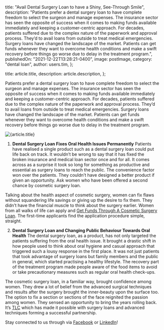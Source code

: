
  title: "Avail Dental Surgery Loan to have a Shiny, See-Through Smile",
  description:
    "Patients prefer a dental surgery loan to have complete freedom to select the surgeon and manage expenses. The insurance sector has seen the opposite of success when it comes to making funds available immediately and keeping a customer-centric approach. For decades, patients suffered due to the complex nature of the paperwork and approval process. They’d to avail loans from outside to treat medical emergencies. Surgery loans have changed the landscape of the market. Patients can get funds whenever they want to overcome health conditions and make a swift recovery before things go worse due to delay in the treatment program.",
  publishedOn: "2021-12-22T13:28:21-0400",
  image: postImage,
  category: "dental loan",
  author: users.tim,
};

  title: article.title,
  description: article.description,
};


Patients prefer a dental surgery loan to have complete freedom to select the surgeon and manage expenses. The insurance sector has seen the opposite of success when it comes to making funds available immediately and keeping a customer-centric approach. For decades, patients suffered due to the complex nature of the paperwork and approval process. They’d to avail loans from outside to treat medical emergencies. Surgery loans have changed the landscape of the market. Patients can get funds whenever they want to overcome health conditions and make a swift recovery before things go worse due to delay in the treatment program.

<Image src={postImage} alt={article.title} />

1. **Dental Surgery Loan Fixes Oral Health Issues Permanently**
   Patients have realised a single product such as a dental surgery loan could put life back on track. It wouldn’t be wrong to say that it has fixed the broken insurance and medical loan sector once and for all. It comes across as a surprise it took so long for something as productive and essential as surgery loans to reach the public. The convenience factor won over the patients. They couldn’t have designed a better product if given an opportunity. Ask women who have been offered a second chance by cosmetic surgery loan.

Talking about the health aspect of cosmetic surgery, women can fix flaws without squandering life savings or giving up the desire to fix them. They didn’t have the financial muscle to think about the surgery earlier. Women from all walks of life can apply and [Get Funds Through A Cosmetic Surgery Loan](https://medical.tlc.com.au/cosmetic-surgery/). The first-time applicants find the application procedure simple, straight.

2. **Dental Surgery Loan and Changing Public Behaviour Towards Oral Health**
   The dental surgery loan, as a product, has not only targeted the patients suffering from the oral health issue. It brought a drastic shift in how people used to think about oral hygiene and casual approach that triggered such a lousy response in the first place. It was not just patients that took advantage of surgery loans but family members and the public in general, which started practising a healthy lifestyle. The recovery part of the treatment program made people aware of the food items to avoid or take precautionary measures such as regular oral health check-ups.

The cosmetic surgery loan, in a familiar way, brought confidence among women. They drew a lot of belief from the advanced surgical techniques and results after the surgery brought the inner-beauty upon the surface too. The option to fix a section or sections of the face reignited the passion among women. They sensed an opportunity to bring the years rolling back. It’s [TLC](https://tlc.com.au/) which has made it possible with surgery loans and advanced techniques forming a successful partnership.

Stay connected to us through via [Facebook](https://www.facebook.com/totallifestylecredit/) or [LinkedIn](https://www.linkedin.com/company/tlc-total-lifestyle-credit/)!
